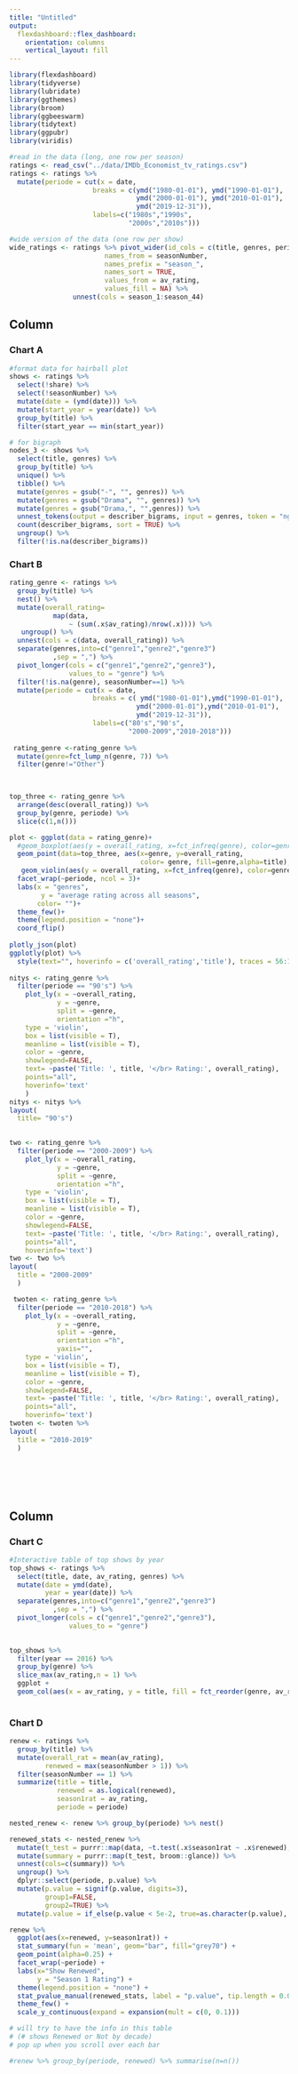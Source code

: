 ```yaml
---
title: "Untitled"
output: 
  flexdashboard::flex_dashboard:
    orientation: columns
    vertical_layout: fill
---
```


```r
library(flexdashboard)
library(tidyverse)
library(lubridate)
library(ggthemes)
library(broom)
library(ggbeeswarm)
library(tidytext)
library(ggpubr)
library(viridis)
```

```r
#read in the data (long, one row per season)
ratings <- read_csv("../data/IMDb_Economist_tv_ratings.csv")
ratings <- ratings %>% 
  mutate(periode = cut(x = date, 
                     breaks = c(ymd("1980-01-01"), ymd("1990-01-01"),
                                ymd("2000-01-01"), ymd("2010-01-01"),
                                ymd("2019-12-31")),
                     labels=c("1980s","1990s",
                              "2000s","2010s")))

```

```r
#wide version of the data (one row per show)
wide_ratings <- ratings %>% pivot_wider(id_cols = c(title, genres, periode),
                        names_from = seasonNumber,
                        names_prefix = "season_",
                        names_sort = TRUE,
                        values_from = av_rating,
                        values_fill = NA) %>% 
                unnest(cols = season_1:season_44)
```

Column {data-width=500}
-----------------------------------------------------------------------

### Chart A

```r
#format data for hairball plot 
shows <- ratings %>%
  select(!share) %>%
  select(!seasonNumber) %>%
  mutate(date = (ymd(date))) %>%
  mutate(start_year = year(date)) %>%
  group_by(title) %>%
  filter(start_year == min(start_year))

# for bigraph
nodes_3 <- shows %>%
  select(title, genres) %>%
  group_by(title) %>% 
  unique() %>%
  tibble() %>%
  mutate(genres = gsub("-", "", genres)) %>%
  mutate(genres = gsub("Drama", "", genres)) %>%
  mutate(genres = gsub("Drama,", "",genres)) %>%
  unnest_tokens(output = describer_bigrams, input = genres, token = "ngrams", n = 2) %>% 
  count(describer_bigrams, sort = TRUE) %>%
  ungroup() %>%
  filter(!is.na(describer_bigrams))
```


### Chart B

```r
rating_genre <- ratings %>% 
  group_by(title) %>% 
  nest() %>% 
  mutate(overall_rating= 
           map(data, 
               ~ (sum(.x$av_rating)/nrow(.x)))) %>% 
   ungroup() %>%
  unnest(cols = c(data, overall_rating)) %>% 
  separate(genres,into=c("genre1","genre2","genre3")
           ,sep = ",") %>% 
  pivot_longer(cols = c("genre1","genre2","genre3"),
               values_to = "genre") %>% 
  filter(!is.na(genre), seasonNumber==1) %>% 
  mutate(periode = cut(x = date, 
                     breaks = c( ymd("1980-01-01"),ymd("1990-01-01"),
                                ymd("2000-01-01"),ymd("2010-01-01"),
                                ymd("2019-12-31")),
                     labels=c("80's","90's",
                              "2000-2009","2010-2018")))  
  
 rating_genre <-rating_genre %>%  
  mutate(genre=fct_lump_n(genre, 7)) %>% 
  filter(genre!="Other")

  

top_three <- rating_genre %>% 
  arrange(desc(overall_rating)) %>% 
  group_by(genre, periode) %>% 
  slice(c(1,n()))

plot <- ggplot(data = rating_genre)+
  #geom_boxplot(aes(y = overall_rating, x=fct_infreq(genre), color=genre), size=0.3)+
  geom_point(data=top_three, aes(x=genre, y=overall_rating, 
                                 color= genre, fill=genre,alpha=title), size=0.5)+
   geom_violin(aes(y = overall_rating, x=fct_infreq(genre), color=genre), size=0.3)+
  facet_wrap(~periode, ncol = 3)+
  labs(x = "genres", 
        y = "average rating across all seasons", 
       color= "")+
  theme_few()+
  theme(legend.position = "none")+
  coord_flip()
  
plotly_json(plot)
ggplotly(plot) %>% 
  style(text="", hoverinfo = c('overall_rating','title'), traces = 56:106) 
  
nitys <- rating_genre %>% 
  filter(periode == "90's") %>% 
    plot_ly(x = ~overall_rating,
            y = ~genre,
            split = ~genre,
            orientation ="h",
    type = 'violin',
    box = list(visible = T),
    meanline = list(visible = T),  
    color = ~genre,
    showlegend=FALSE,
    text= ~paste('Title: ', title, '</br> Rating:', overall_rating),
    points="all",
    hoverinfo='text'
    ) 
nitys <- nitys %>%
layout(
  title= "90's")

  
two <- rating_genre %>% 
  filter(periode == "2000-2009") %>% 
    plot_ly(x = ~overall_rating,
            y = ~genre,
            split = ~genre,
            orientation ="h",
    type = 'violin',
    box = list(visible = T),
    meanline = list(visible = T),  
    color = ~genre,
    showlegend=FALSE,
    text= ~paste('Title: ', title, '</br> Rating:', overall_rating),
    points="all",
    hoverinfo='text') 
two <- two %>%
layout(
  title = "2000-2009"
  )

 twoten <- rating_genre %>% 
  filter(periode == "2010-2018") %>% 
    plot_ly(x = ~overall_rating,
            y = ~genre,
            split = ~genre,
            orientation ="h",
            yaxis="",
    type = 'violin',
    box = list(visible = T),
    meanline = list(visible = T),  
    color = ~genre,
    showlegend=FALSE,
    text= ~paste('Title: ', title, '</br> Rating:', overall_rating),
    points="all",
    hoverinfo='text')
twoten <- twoten %>%
layout(
  title = "2010-2019"
  )


  
  
  

```



Column {data-width=500}
-----------------------------------------------------------------------

### Chart C

```r
#Interactive table of top shows by year
top_shows <- ratings %>%
  select(title, date, av_rating, genres) %>%
  mutate(date = ymd(date),
         year = year(date)) %>%
  separate(genres,into=c("genre1","genre2","genre3")
           ,sep = ",") %>% 
  pivot_longer(cols = c("genre1","genre2","genre3"),
               values_to = "genre")
  

top_shows %>%
  filter(year == 2016) %>%
  group_by(genre) %>%
  slice_max(av_rating,n = 1) %>%
  ggplot +
  geom_col(aes(x = av_rating, y = title, fill = fct_reorder(genre, av_rating)))
  

```


### Chart D

```r
renew <- ratings %>%
  group_by(title) %>%
  mutate(overall_rat = mean(av_rating),
         renewed = max(seasonNumber > 1)) %>% 
  filter(seasonNumber == 1) %>% 
  summarize(title = title,
            renewed = as.logical(renewed),
            season1rat = av_rating,
            periode = periode)

nested_renew <- renew %>% group_by(periode) %>% nest()

renewed_stats <- nested_renew %>% 
  mutate(t_test = purrr::map(data, ~t.test(.x$season1rat ~ .x$renewed), data=.x)) %>% 
  mutate(summary = purrr::map(t_test, broom::glance)) %>% 
  unnest(cols=c(summary)) %>%
  ungroup() %>% 
  dplyr::select(periode, p.value) %>% 
  mutate(p.value = signif(p.value, digits=3),
         group1=FALSE,
         group2=TRUE) %>% 
  mutate(p.value = if_else(p.value < 5e-2, true=as.character(p.value), false="n.s."))

renew %>% 
  ggplot(aes(x=renewed, y=season1rat)) +
  stat_summary(fun = 'mean', geom="bar", fill="grey70") +
  geom_point(alpha=0.25) +
  facet_wrap(~periode) + 
  labs(x="Show Renewed",
       y = "Season 1 Rating") +
  theme(legend.position = "none") +
  stat_pvalue_manual(renewed_stats, label = "p.value", tip.length = 0.01, y.position=10.5) +
  theme_few() +
  scale_y_continuous(expand = expansion(mult = c(0, 0.1)))

# will try to have the info in this table
# (# shows Renewed or Not by decade)
# pop up when you scroll over each bar

#renew %>% group_by(periode, renewed) %>% summarise(n=n())
```